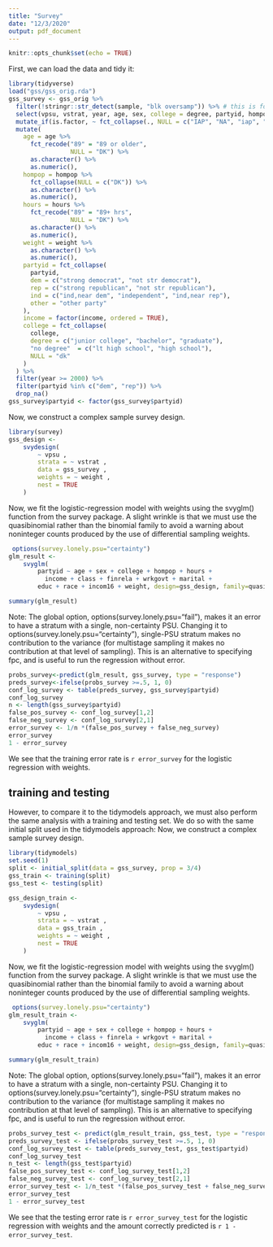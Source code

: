 ```yaml
---
title: "Survey"
date: "12/3/2020"
output: pdf_document
---
```


```r
knitr::opts_chunk$set(echo = TRUE)
```

First, we can load the data and tidy it: 
```r
library(tidyverse)
load("gss/gss_orig.rda")
gss_survey <- gss_orig %>%
  filter(!stringr::str_detect(sample, "blk oversamp")) %>% # this is for weighting
  select(vpsu, vstrat, year, age, sex, college = degree, partyid, hompop, hours = hrs1, income, class, finrela, wrkgovt, marital, educ, race, incom16, weight = wtssall) %>%
  mutate_if(is.factor, ~ fct_collapse(., NULL = c("IAP", "NA", "iap", "na"))) %>%
  mutate(
    age = age %>%
      fct_recode("89" = "89 or older",
                 NULL = "DK") %>%
      as.character() %>%
      as.numeric(),
    hompop = hompop %>%
      fct_collapse(NULL = c("DK")) %>%
      as.character() %>%
      as.numeric(),
    hours = hours %>%
      fct_recode("89" = "89+ hrs",
                 NULL = "DK") %>%
      as.character() %>%
      as.numeric(),
    weight = weight %>%
      as.character() %>%
      as.numeric(),
    partyid = fct_collapse(
      partyid,
      dem = c("strong democrat", "not str democrat"),
      rep = c("strong republican", "not str republican"),
      ind = c("ind,near dem", "independent", "ind,near rep"),
      other = "other party"
    ),
    income = factor(income, ordered = TRUE),
    college = fct_collapse(
      college,
      degree = c("junior college", "bachelor", "graduate"),
      "no degree"  = c("lt high school", "high school"),
      NULL = "dk"
    )
  ) %>%
  filter(year >= 2000) %>%
  filter(partyid %in% c("dem", "rep")) %>%
  drop_na()
gss_survey$partyid <- factor(gss_survey$partyid)
```

Now, we construct a complex sample survey design. 
```r
library(survey)
gss_design <- 
    svydesign( 
        ~ vpsu , 
        strata = ~ vstrat , 
        data = gss_survey , 
        weights = ~ weight , 
        nest = TRUE 
    )
```


Now, we fit the logistic-regression model with weights using the svyglm() function from the survey package. A slight wrinkle is that we must use the quasibinomial rather than the binomial family to avoid a warning about noninteger counts produced by the use of differential sampling weights. 

```r
 options(survey.lonely.psu="certainty")
glm_result <- 
    svyglm( 
        partyid ~ age + sex + college + hompop + hours +
          income + class + finrela + wrkgovt + marital +
        educ + race + incom16 + weight, design=gss_design, family=quasibinomial)

summary(glm_result)
```

Note: The global option,  options(survey.lonely.psu="fail"), makes it an error to have a stratum with a single, non-certainty PSU. Changing it to options(survey.lonely.psu="certainty"), single-PSU stratum makes no contribution to the variance (for multistage sampling it makes no contribution at that level of sampling). This is an alternative to specifying fpc, and is useful to run the regression without error.

```r
probs_survey<-predict(glm_result, gss_survey, type = "response")
preds_survey<-ifelse(probs_survey >=.5, 1, 0)
conf_log_survey <- table(preds_survey, gss_survey$partyid)
conf_log_survey
n <- length(gss_survey$partyid)
false_pos_survey <- conf_log_survey[1,2]
false_neg_survey <- conf_log_survey[2,1]
error_survey <- 1/n *(false_pos_survey + false_neg_survey)
error_survey
1 - error_survey
```
We see that the training error rate is `r error_survey` for the logistic regression with weights. 


## training and testing 

However, to compare it to the tidymodels approach, we must also perform the same analysis with a training and testing set. We do so with the same initial split used in the tidymodels approach:
Now, we construct a complex sample survey design. 
```r
library(tidymodels)
set.seed(1)
split <- initial_split(data = gss_survey, prop = 3/4)
gss_train <- training(split)
gss_test <- testing(split)

gss_design_train <- 
    svydesign( 
        ~ vpsu , 
        strata = ~ vstrat , 
        data = gss_train , 
        weights = ~ weight , 
        nest = TRUE 
    )
```


Now, we fit the logistic-regression model with weights using the svyglm() function from the survey package. A slight wrinkle is that we must use the quasibinomial rather than the binomial family to avoid a warning about noninteger counts produced by the use of differential sampling weights. 

```r
 options(survey.lonely.psu="certainty")
glm_result_train <- 
    svyglm( 
        partyid ~ age + sex + college + hompop + hours +
          income + class + finrela + wrkgovt + marital +
        educ + race + incom16 + weight, design=gss_design, family=quasibinomial)

summary(glm_result_train)
```

Note: The global option,  options(survey.lonely.psu="fail"), makes it an error to have a stratum with a single, non-certainty PSU. Changing it to options(survey.lonely.psu="certainty"), single-PSU stratum makes no contribution to the variance (for multistage sampling it makes no contribution at that level of sampling). This is an alternative to specifying fpc, and is useful to run the regression without error.

```r
probs_survey_test <- predict(glm_result_train, gss_test, type = "response")
preds_survey_test <- ifelse(probs_survey_test >=.5, 1, 0)
conf_log_survey_test <- table(preds_survey_test, gss_test$partyid)
conf_log_survey_test
n_test <- length(gss_test$partyid)
false_pos_survey_test <- conf_log_survey_test[1,2]
false_neg_survey_test <- conf_log_survey_test[2,1]
error_survey_test <- 1/n_test *(false_pos_survey_test + false_neg_survey_test)
error_survey_test
1 - error_survey_test
```
We see that the testing error rate is `r error_survey_test` for the logistic regression with weights and the amount correctly predicted is `r 1 - error_survey_test`. 


